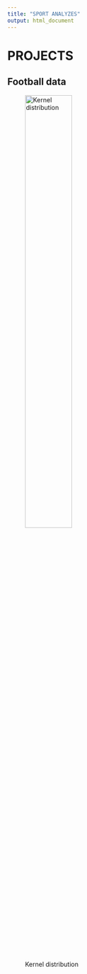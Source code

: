 ---
title: "SPORT ANALYZES"
output: html_document
---

# PROJECTS

## Football data

![Kernel distribution](./img/football_heat.png "Football heatmap"){ width=50% }
